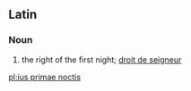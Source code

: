 ==Latin==

===Noun===
{{head|la|noun|head=[[ius|iūs]] [[primae|prīmae]] [[noctis]]}}

# the right of the first night; [[droit de seigneur]]

[[pl:ius primae noctis]]